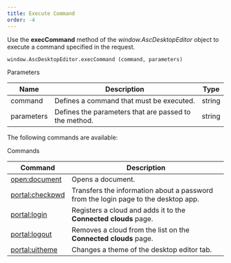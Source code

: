 ```yaml
---
title: Execute Command
order: -4
---
```

Use the **execCommand** method of the *window\.AscDesktopEditor* object to execute a command specified in the request.

```
window.AscDesktopEditor.execCommand (command, parameters)
```

Parameters

| Name       | Description                                           | Type   |
| ---------- | ----------------------------------------------------- | ------ |
| command    | Defines a command that must be executed.              | string |
| parameters | Defines the parameters that are passed to the method. | string |

The following commands are available:

Commands

| Command                                                        | Description                                                                        |
| -------------------------------------------------------------- | ---------------------------------------------------------------------------------- |
| [open:document](/desktop/addingdms/opening)                    | Opens a document.                                                                  |
| [portal:checkpwd](/desktop/addingdms/encryption/keygeneration) | Transfers the information about a password from the login page to the desktop app. |
| [portal:login](/desktop/addingdms/loginlogout#login)           | Registers a cloud and adds it to the **Connected clouds** page.                    |
| [portal:logout](/desktop/addingdms/loginlogout#logout)         | Removes a cloud from the list on the **Connected clouds** page.                    |
| [portal:uitheme](/desktop/addingdms/changingtheme)             | Changes a theme of the desktop editor tab.                                         |
